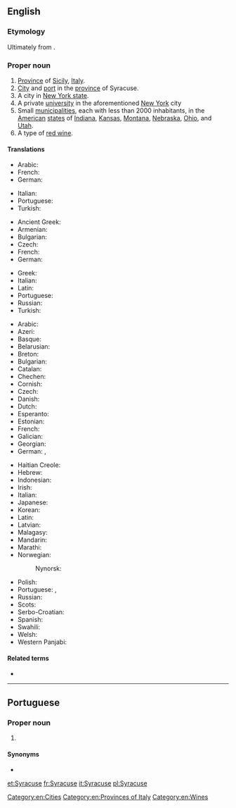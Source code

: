 ==English==
{{wikipedia}}

===Etymology===
Ultimately from {{etyl|grc|en}} {{m|grc|Συρακοῦσαι|}}.

===Proper noun===
{{en-proper noun}}

# [[province|Province]] of [[Sicily]], [[Italy]].
# [[city|City]] and [[port]] in the [[province]] of Syracuse.
# A city in [[New York|New York state]].
# A private [[university]] in the aforementioned [[New York]] city
# Small [[municipality|municipalities]], each with less than 2000 inhabitants, in the [[United States|American]] [[state]]s of [[Indiana]], [[Kansas]], [[Montana]], [[Nebraska]], [[Ohio]], and [[Utah]].
# A type of [[red wine]].

====Translations====
{{trans-top|province Sicily}}
* Arabic: {{t|ar|سِرْقُوسَة|f}}
* French: {{t+|fr|Syracuse}}
* German: {{t|de|Syrakus}}
{{trans-mid}}
* Italian: {{t+|it|Siracusa}}
* Portuguese: {{t|pt|Siracusa|f}}
* Turkish: {{t|tr|Siraküza}}
{{trans-bottom}}
{{trans-top|city and port in the province of Syracuse}}
* Ancient Greek: {{t|grc|Συρακοῦσαι|f-p}}
* Armenian: {{t|hy|Սիրակուզա}}
* Bulgarian: {{t|bg|Сиракуза}}
* Czech: {{t|cs|Syrakusy|p}}
* French: {{t+|fr|Syracuse}}
* German: {{t|de|Syrakus}}
{{trans-mid}}
* Greek: {{t+|el|Συρακούσες}}
* Italian: {{t+|it|Siracusa}}
* Latin: {{t|la|Syrācūsae|f-p}}
* Portuguese: {{t|pt|Siracusa|f}}
* Russian: {{t+|ru|Сираку́зы|p}}
* Turkish: {{t|tr|Siraküza}}
{{trans-bottom}}
{{trans-top|city in New York state}}
* Arabic: {{t|ar|سيراكيوز}}
* Azeri: {{t|az|Sirakuz}}
* Basque: {{t|eu|Syracuse}}
* Belarusian: {{t|be|Сірак'юс|sc=Cyrl}}
* Breton: {{t|br|Syracuse}}
* Bulgarian: {{t|bg|Сиракюз|sc=Cyrl}}
* Catalan: {{t|ca|Siracusa}}
* Chechen: {{t|ce|Сиракьюс|sc=Cyrl}}
* Cornish: {{t|kw|Syracuse}}
* Czech: {{t|cs|Syrakusy}}
* Danish: {{t|da|Syracuse}}
* Dutch: {{t|nl|Syracuse}}
* Esperanto: {{t|eo|Sirakuso}}
* Estonian: {{t|et|Sürakuusa}}
* French: {{t+|fr|Syracuse}}
* Galician: {{t|gl|Syracuse}}
* Georgian: {{t|ka|სირაკიუსი|sc=Geor}}
* German: {{t|de|Syracuse}}, {{t|de|Syrakus}}
{{trans-mid}}
* Haitian Creole: {{t|ht|Syracuse}}
* Hebrew: {{t|he|סירקיוז}}
* Indonesian: {{t|id|Syracuse}}
* Irish: {{t|ga|Syracuse}}
* Italian: {{t+|it|Siracusa}}
* Japanese: {{t|ja|シラキュース|sc=Jpan}}
* Korean: {{t|ko|시러큐스|sc=Kore}}
* Latin: {{t|la|Syracusae}}
* Latvian: {{t|lv|Sirakjūsa}}
* Malagasy: {{t|mg|Syracuse}}
* Mandarin: {{t|cmn|锡拉丘兹|sc=Hani}}
* Marathi: {{t|mr|सिरॅक्युज|sc=Deva}}
* Norwegian: {{t|no|Syracuse}}
*: Nynorsk: {{t|nn|Syracuse}}
* Polish: {{t|pl|Syrakuzy}}
* Portuguese: {{t|pt|Siracusa|f}}, {{t|pt|Syracuse|f}}
* Russian: {{t+|ru|Сиракьюс}}
* Scots: {{t|sco|Syracuse}}
* Serbo-Croatian: {{t|sh|Syracuse}}
* Spanish: {{t|es|Siracusa}}
* Swahili: {{t|sw|Syracuse}}
* Welsh: {{t|cy|Syracuse}}
* Western Panjabi: {{t|pnb|سائراکیوز}}
{{trans-bottom}}

====Related terms====
* {{l|en|Syracusan}}

[[Category:en:Cities]]
[[Category:en:Provinces of Italy]]
[[Category:en:Wines]]

----

==Portuguese==

===Proper noun===
{{pt-proper noun|f}}

# {{place|pt|city|s/New York|c/United States|t1=Syracuse}}

====Synonyms====
* {{l|pt|Siracusa}}

[[et:Syracuse]]
[[fr:Syracuse]]
[[it:Syracuse]]
[[pl:Syracuse]]